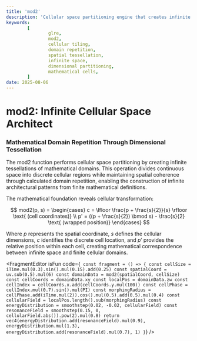 ```yaml
---
title: 'mod2'
description: 'Cellular space partitioning engine that creates infinite dimensional tessellations through mathematical domain repetition and spatial metamorphosis'
keywords:
        [
                glre,
                mod2,
                cellular tiling,
                domain repetition,
                spatial tessellation,
                infinite space,
                dimensional partitioning,
                mathematical cells,
        ]
date: 2025-08-06
---
```



# mod2: Infinite Cellular Space Architect

### Mathematical Domain Repetition Through Dimensional Tessellation

The mod2 function performs cellular space partitioning by creating infinite tessellations of mathematical domains. This operation divides continuous space into discrete cellular regions while maintaining spatial coherence through calculated domain repetition, enabling the construction of infinite architectural patterns from finite mathematical definitions.

The mathematical foundation reveals cellular transformation:

$$
mod2(p, s) = \begin{cases}
c = \lfloor \frac{p + \frac{s}{2}}{s} \rfloor \text{ (cell coordinates)} \\
p' = ((p + \frac{s}{2}) \bmod s) - \frac{s}{2} \text{ (wrapped position)}
\end{cases}
$$

Where $p$ represents the spatial coordinate, $s$ defines the cellular dimensions, $c$ identifies the discrete cell location, and $p'$ provides the relative position within each cell, creating mathematical correspondence between infinite space and finite cellular domains.

<FragmentEditor
        isFun
        code={`
const fragment = () => {
        const cellSize = iTime.mul(0.3).sin().mul(0.15).add(0.25)
        const spatialCoord = uv.sub(0.5).mul(6)
        const domainData = mod2(spatialCoord, cellSize)
        const cellCoords = domainData.xy
        const localPos = domainData.zw
        const cellIndex = cellCoords.x.add(cellCoords.y.mul(100))
        const cellPhase = cellIndex.mul(0.7).sin().mul(PI)
        const morphingRadius = cellPhase.add(iTime.mul(2)).cos().mul(0.5).add(0.5).mul(0.4)
        const cellularField = localPos.length().sub(morphingRadius)
        const energyDistribution = smoothstep(0.02, -0.02, cellularField)
        const resonanceField = smoothstep(0.15, 0, cellularField.abs()).pow(2).mul(0.8)
        return vec4(energyDistribution.add(resonanceField).mul(0.9), energyDistribution.mul(1.3), energyDistribution.add(resonanceField).mul(0.7), 1)
}`}
/>
